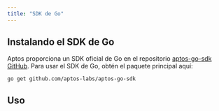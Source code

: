 ```yaml
---
title: "SDK de Go"
---
```



## Instalando el SDK de Go

Aptos proporciona un SDK oficial de Go en
el repositorio [aptos-go-sdk GitHub](https://github.com/aptos-labs/aptos-go-sdk).
Para usar el SDK de Go, obtén el paquete principal aquí:

```shellscript
go get github.com/aptos-labs/aptos-go-sdk
```

## Uso

<CardGrid>
  <LinkCard href="/es/build/sdks/go-sdk/fetch-data-via-sdk" title="Obteniendo Datos" description="Aprende cómo obtener datos con el SDK de Go" />

  <LinkCard href="/es/build/sdks/go-sdk/building-transactions" title="Enviando Transacciones" description="Aprende cómo enviar transacciones con el SDK de Go" />

  <LinkCard href="/es/build/sdks/go-sdk/go-examples" title="Ejemplos" description="Explora ejemplos de Go proporcionados en el SDK" />
</CardGrid>
